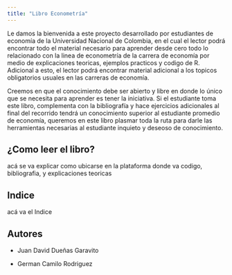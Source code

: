 ```yaml
---
title: "Libro Econometría"
---
```


Le damos la bienvenida a este proyecto desarrollado por estudiantes de economía de la Universidad Nacional de Colombia, en el cual el lector podrá encontrar todo el material necesario para aprender desde cero todo lo relacionado con la linea de econometría de la carrera de economía por medio de explicaciones teoricas, ejemplos practicos y codigo de R. Adicional a esto, el lector podrá encontrar material adicional a los topicos obligatorios usuales en las carreras de economía.

Creemos en que el conocimiento debe ser abierto y libre en donde lo único que se necesita para aprender es tener la iniciativa. Si el estudiante toma este libro, complementa con la bibliografía y hace ejercicios adicionales al final del recorrido tendrá un conocimiento superior al estudiante promedio de economía, queremos en este libro plasmar toda la ruta para darle las herramientas necesarias al estudiante inquieto y deseoso de conocimiento.

## ¿Como leer el libro?

acá se va explicar como ubicarse en la plataforma donde va codigo, bibliografia, y explicaciones teoricas

## Indice

acá va el Indice

## Autores

-   Juan David Dueñas Garavito

-   German Camilo Rodriguez
